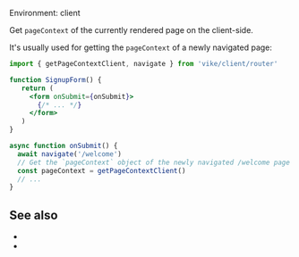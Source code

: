 
Environment: client  

Get <Link href="/pageContext">`pageContext`</Link> of the currently rendered page on the client-side.

It's usually used for getting the `pageContext` of a newly navigated page:

```jsx
import { getPageContextClient, navigate } from 'vike/client/router'

function SignupForm() {
   return (
     <form onSubmit={onSubmit}>
       {/* ... */}
     </form>
   )
}

async function onSubmit() {
  await navigate('/welcome')
  // Get the `pageContext` object of the newly navigated /welcome page
  const pageContext = getPageContextClient()
  // ...
}
```

## See also

- <Link href="/pageContext" />
- <Link href="/navigate" />
